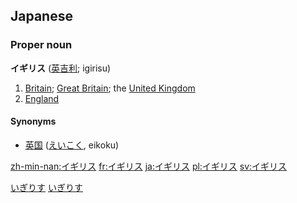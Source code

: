 ==Japanese==                                          
===Proper noun===
'''イギリス''' ([[英吉利]]; igirisu)

# [[Britain]]; [[Great Britain]]; the [[United Kingdom]]
# [[England]]

====Synonyms====
*[[英国]] ([[えいこく]], eikoku)

[[Category:Japanese proper nouns|いぎりす]]
[[Category:ja:Countries|いぎりす]]

[[zh-min-nan:イギリス]]
[[fr:イギリス]]
[[ja:イギリス]]
[[pl:イギリス]]
[[sv:イギリス]]